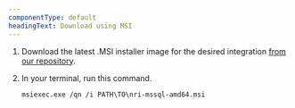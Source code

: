 ```yaml
---
componentType: default
headingText: Download using MSI
---
```


1. Download the latest .MSI installer image for the desired integration [from our repository](https://download.newrelic.com/infrastructure_agent/windows/integrations/).

2. In your terminal, run this command.

    ```shell
    msiexec.exe /qn /i PATH\TO\nri-mssql-amd64.msi
    ``` 